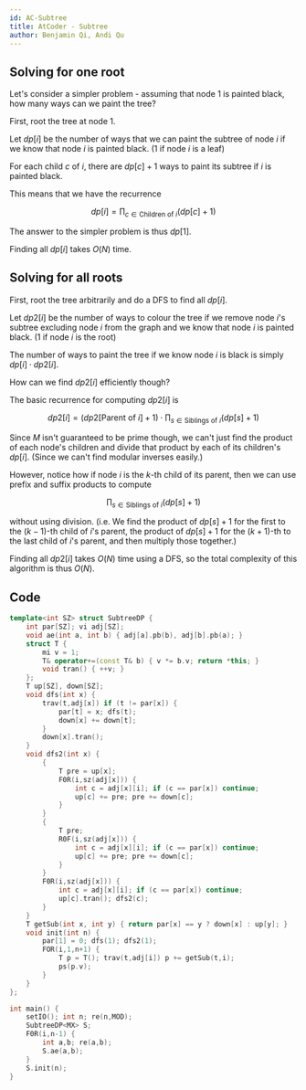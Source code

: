 ```yaml
---
id: AC-Subtree
title: AtCoder - Subtree
author: Benjamin Qi, Andi Qu
---
```


## Solving for one root

Let's consider a simpler problem - assuming that node 1 is painted black, how many ways can we paint the tree?

First, root the tree at node 1.

Let $dp[i]$ be the number of ways that we can paint the subtree of node $i$ if we know that node $i$ is painted black. (1 if node $i$ is a leaf)

For each child $c$ of $i$, there are $dp[c] + 1$ ways to paint its subtree if $i$ is painted black.

This means that we have the recurrence

$$
dp[i] = \prod_{c \in \text{Children of } i} (dp[c] + 1)
$$

The answer to the simpler problem is thus $dp[1]$.

Finding all $dp[i]$ takes $O(N)$ time.

## Solving for all roots

First, root the tree arbitrarily and do a DFS to find all $dp[i]$.

Let $dp2[i]$ be the number of ways to colour the tree if we remove node $i$'s subtree excluding node $i$ from the graph and we know that node $i$ is painted black. (1 if node $i$ is the root)

The number of ways to paint the tree if we know node $i$ is black is simply $dp[i] \cdot dp2[i]$.

How can we find $dp2[i]$ efficiently though?

The basic recurrence for computing $dp2[i]$ is

$$
dp2[i] = (dp2[\text{Parent of } i] + 1) \cdot \prod_{s \in \text{Siblings of } i} (dp[s] + 1)
$$

Since $M$ isn't guaranteed to be prime though, we can't just find the product of each node's children and divide that product by each of its children's $dp[i]$. (Since we can't find modular inverses easily.)

However, notice how if node $i$ is the $k$-th child of its parent, then we can use prefix and suffix products to compute

$$
\prod_{s \in \text{Siblings of } i} (dp[s] + 1)
$$

without using division. (i.e. We find the product of $dp[s] + 1$ for the first to the $(k - 1)$-th child of $i$'s parent, the product of $dp[s] + 1$ for the $(k + 1)$-th to the last child of $i$'s parent, and then multiply those together.)

Finding all $dp2[i]$ takes $O(N)$ time using a DFS, so the total complexity of this algorithm is thus $O(N)$.

## Code

```cpp
template<int SZ> struct SubtreeDP {
	int par[SZ]; vi adj[SZ];
	void ae(int a, int b) { adj[a].pb(b), adj[b].pb(a); }
	struct T {
		mi v = 1;
		T& operator+=(const T& b) { v *= b.v; return *this; }
		void tran() { ++v; }
	};
	T up[SZ], down[SZ];
	void dfs(int x) {
		trav(t,adj[x]) if (t != par[x]) {
			par[t] = x; dfs(t);
			down[x] += down[t];
		}
		down[x].tran();
	}
	void dfs2(int x) {
		{
			T pre = up[x];
			F0R(i,sz(adj[x])) {
				int c = adj[x][i]; if (c == par[x]) continue;
				up[c] += pre; pre += down[c];
			}
		}
		{
			T pre;
			R0F(i,sz(adj[x])) {
				int c = adj[x][i]; if (c == par[x]) continue;
				up[c] += pre; pre += down[c];
			}
		}
		F0R(i,sz(adj[x])) {
			int c = adj[x][i]; if (c == par[x]) continue;
			up[c].tran(); dfs2(c);
		}
	}
	T getSub(int x, int y) { return par[x] == y ? down[x] : up[y]; }
	void init(int n) {
		par[1] = 0; dfs(1); dfs2(1);
		FOR(i,1,n+1) {
			T p = T(); trav(t,adj[i]) p += getSub(t,i);
			ps(p.v);
		}
	}
};

int main() {
	setIO(); int n; re(n,MOD);
	SubtreeDP<MX> S;
	F0R(i,n-1) {
		int a,b; re(a,b);
		S.ae(a,b);
	}
	S.init(n);
}
```
